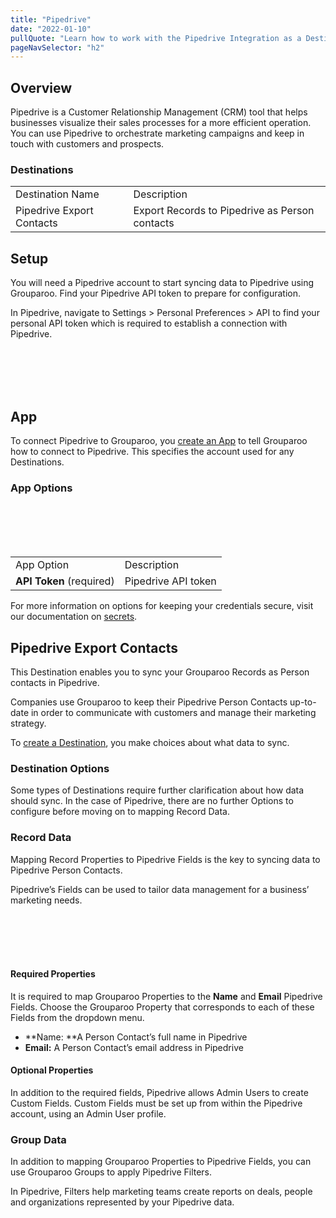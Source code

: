 ```yaml
---
title: "Pipedrive"
date: "2022-01-10"
pullQuote: "Learn how to work with the Pipedrive Integration as a Destination."
pageNavSelector: "h2"
---
```


<PluginDocsLinks plugin="Pipedrive" />

## Overview

Pipedrive is a Customer Relationship Management (CRM) tool that helps businesses visualize their sales processes for a more efficient operation. You can use Pipedrive to orchestrate marketing campaigns and keep in touch with customers and prospects.

### Destinations

<table className="docTable">
  <tablebody>
    <tr>
      <td>Destination Name</td>
      <td>Description</td>
    </tr>
    <tr>
      <a href="#pipedrive-export-contacts">
        <td>Pipedrive Export Contacts</td>
      </a>
      <td>Export Records to Pipedrive as Person contacts</td>
    </tr>
  </tablebody>
</table>

## Setup

You will need a Pipedrive account to start syncing data to Pipedrive using Grouparoo. Find your Pipedrive API token to prepare for configuration.

In Pipedrive, navigate to Settings > Personal Preferences > API to find your personal API token which is required to establish a connection with Pipedrive.

<ImageInBrowserFrame
  src="/images/docs/integrations/pipedrive/setup/setup-1.png"
  alt="API Keys"
  width={720}
  height={159}
/>
<br></br>
<br></br>

## App

To connect Pipedrive to Grouparoo, you [create an App](https://www.grouparoo.com/docs/config/apps) to tell Grouparoo how to connect to Pipedrive. This specifies the account used for any Destinations.

### App Options

<ImageInBrowserFrame
  src="/images/docs/integrations/pipedrive/app/options.png"
  alt="Pipedrive App Options"
  width={720}
  height={126}
/>
<br></br>
<br></br>

<table className="docTable">
  <tablebody>
    <tr>
      <td>App Option</td>
      <td>Description</td>
    </tr>
    <tr>
      <td>
        <strong>API Token</strong> (required)
      </td>
      <td>Pipedrive API token</td>
    </tr>
  </tablebody>
</table>

For more information on options for keeping your credentials secure, visit our documentation on [secrets](/docs/deployment/secrets).

## Pipedrive Export Contacts

This Destination enables you to sync your Grouparoo Records as Person contacts in Pipedrive.

Companies use Grouparoo to keep their Pipedrive Person Contacts up-to-date in order to communicate with customers and manage their marketing strategy.

To [create a Destination](/docs/config/destinations), you make choices about what data to sync.

<DestinationSyncModes appName="Pipedrive" recordsName="Person Contacts" />

### Destination Options

Some types of Destinations require further clarification about how data should sync. In the case of Pipedrive, there are no further Options to configure before moving on to mapping Record Data.

### Record Data

Mapping Record Properties to Pipedrive Fields is the key to syncing data to Pipedrive Person Contacts.

Pipedrive’s Fields can be used to tailor data management for a business’ marketing needs.

<ImageInBrowserFrame
  src="/images/docs/integrations/pipedrive/export-contacts/record-data.png"
  alt="Pipedrive Export Contacts Record Data"
  width={720}
  height={485}
/>
<br></br>
<br></br>

#### Required Properties

It is required to map Grouparoo Properties to the **Name** and **Email** Pipedrive Fields. Choose the Grouparoo Property that corresponds to each of these Fields from the dropdown menu.

- **Name: **A Person Contact’s full name in Pipedrive
- **Email:** A Person Contact’s email address in Pipedrive

#### Optional Properties

In addition to the required fields, Pipedrive allows Admin Users to create Custom Fields. Custom Fields must be set up from within the Pipedrive account, using an Admin User profile.

### Group Data

In addition to mapping Grouparoo Properties to Pipedrive Fields, you can use Grouparoo Groups to apply Pipedrive Filters.

In Pipedrive, Filters help marketing teams create reports on deals, people and organizations represented by your Pipedrive data.

<ImageInBrowserFrame
  src="/images/docs/integrations/pipedrive/export-contacts/group-data.png"
  alt="Pipedrive Export Contacts Group Data"
  width={720}
  height={208}
/>
<br></br>
<br></br>

<PluginDocsIntegrationNotes plugin="Pipedrive" />
